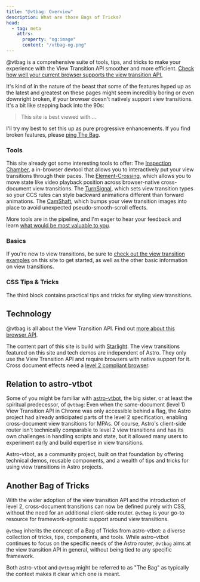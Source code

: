 ```yaml
---
title: "@vtbag: Overview"
description: What are those Bags of Tricks?
head:
  - tag: meta
    attrs:
      property: "og:image"
      content: "/vtbag-og.png"
---
```





@vtbag is a comprehensive suite of tools, tips, and tricks to make your experience with the View Transition API smoother and more efficient. [Check how well your current browser supports the view transition API.](/basics/test-page/)

It's kind of in the nature of the beast that some of the features hyped up as the latest and greatest on these pages might seem incredibly boring or even downright broken, if your browser doesn't natively support view transitions. It's a bit like stepping back into the 90s:

> This site is best viewed with ...

I'll try my best to set this up as pure progressive enhancements. If you find broken features, please [ping The Bag](https://bsky.app/profile/vtbag.dev).

### Tools
This site already got some interesting tools to offer:
<ToolsBar>
<Logo alt="The Inspection Chamber" image={chamber} href="/tools/inspection-chamber/">
The [Inspection Chamber](/tools/inspection-chamber/), a in-browser devtool that allows you to interactively put your view transitions through their paces.
</Logo>
<Logo alt="The Element Crossing" image={crossing} href="/tools/element-crossing/">
The [Element-Crossing](/tools/element-crossing/), which allows you to move state like video playback position across browser-native cross-document view transitions.
</Logo>
<Logo alt="The Turn-Signal" image={signal} href="/tools/turn-signal/">
The [TurnSignal](/tools/turn-signal/), which sets view transition types so your CCS rules can style backward animations different than forward animations.
</Logo>
<Logo alt="The Cam-Shaft" image={shaft} href="/tools/cam-shaft/">
The [CamShaft](/tools/cam-shaft/), which bumps your view transition images into place to avoid unexpected pseudo-smooth-scroll effects.
</Logo>
</ToolsBar>


More tools are in the pipeline, and I'm eager to hear your feedback and learn [what would be most valuable to you](https://github.com/vtbag/website/issues/new?assignees=&labels=enhancement&projects=&template=feature-request.yml).

### Basics
If you're new to view transitions, be sure to [check out the view transition examples](/basics/examples/) on this site to get started, as well as the other basic information on view transitions.

### CSS Tips & Tricks
The third block contains practical tips and tricks for styling view transitions.

## Technology

@vtbag is all about the View Transition API. Find out [more about this browser API](https://events-3bg.pages.dev/jotter/api/).

The content part of this site is build with [Starlight](https://starlight.astro.build/). The view transitions featured on this site and tech demos are independent of Astro. They only use the View Transition API and require browsers with native support for it. Cross document effects need a [level 2 compliant browser](https://events-3bg.pages.dev/jotter/api/test-page/).

## Relation to astro-vtbot

Some of you might be familiar with [astro-vtbot](https://events-3bg.pages.dev), the big sister, or at least the spiritual predecessor, of `@vtbag`: Even when the same-document (level 1) View Transition API in Chrome was only accessible behind a flag, the Astro project had already anticipated parts of the level 2 specification, enabling cross-document view transitions for MPAs. Of course, Astro's client-side router isn't technically comparable to level 2 view transitions and has its own challenges in handling scripts and state, but it allowed many users to experiment early and build expertise in view transitions.

Astro-vtbot, as a community project, built on that foundation by offering technical demos, reusable components, and a wealth of tips and tricks for using view transitions in Astro projects.

## Another Bag of Tricks
With the wider adoption of the view transition API and the introduction of level 2, cross-document transitions can now be defined purely with CSS, without the need for an additional client-side router. `@vtbag` is your go-to resource for framework-agnostic support around view transitions.

`@vtbag` inherits the concept of a Bag of Tricks from astro-vtbot: a diverse collection of tricks, tips, components, and tools. While astro-vtbot continues to focus on the specific needs of the Astro router, `@vtbag` aims at the view transition API in general, without being tied to any specific framework.

Both astro-vtbot and `@vtbag` might be referred to as "The Bag" as typically the context makes it clear which one is meant.

